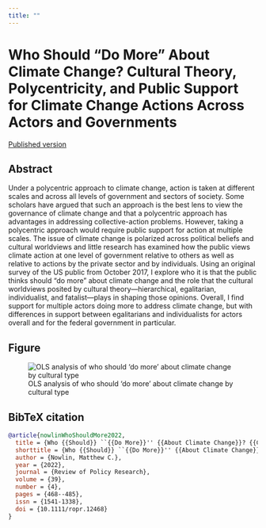 ```yaml
---
title: ""
---
```


# Who Should “Do More” About Climate Change? Cultural Theory, Polycentricity, and Public Support for Climate Change Actions Across Actors and Governments

<a href="https://onlinelibrary.wiley.com/doi/full/10.1111/ropr.12468"> <span class="badge bg-primary">Published version</span></a >

## Abstract
Under a polycentric approach to climate change, action is taken at different scales and across all levels of government and sectors of society. Some scholars have argued that such an approach is the best lens to view the governance of climate change and that a polycentric approach has advantages in addressing collective-action problems. However, taking a polycentric approach would require public support for action at multiple scales. The issue of climate change is polarized across political beliefs and cultural worldviews and little research has examined how the public views climate action at one level of government relative to others as well as relative to actions by the private sector and by individuals. Using an original survey of the US public from October 2017, I explore who it is that the public thinks should "do more" about climate change and the role that the cultural worldviews posited by cultural theory—hierarchical, egalitarian, individualist, and fatalist—plays in shaping those opinions. Overall, I find support for multiple actors doing more to address climate change, but with differences in support between egalitarians and individualists for actors overall and for the federal government in particular.

## Figure 

![OLS analysis of who should ‘do more’ about climate change by cultural type](ols-model.png)

## BibTeX citation 

```bibtex
@article{nowlinWhoShouldMore2022,
  title = {Who {{Should}} ``{{Do More}}'' {{About Climate Change}}? {{Cultural Theory}}, {{Polycentricity}}, and {{Public Support}} for {{Climate Change Actions Across Actors}} and {{Governments}}},
  shorttitle = {Who {{Should}} ``{{Do More}}'' {{About Climate Change}}?},
  author = {Nowlin, Matthew C.},
  year = {2022},
  journal = {Review of Policy Research},
  volume = {39},
  number = {4},
  pages = {468--485},
  issn = {1541-1338},
  doi = {10.1111/ropr.12468}
}
```

